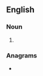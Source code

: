 {{also|secrétions|sécrétions}}
==English==

===Noun===
{{head|en|noun form}}

# {{plural of|en|secretion}}

===Anagrams===
* {{anagrams|en|a=ceeinorsst|isocenters|isocentres|necrotises|resections|tricosenes}}